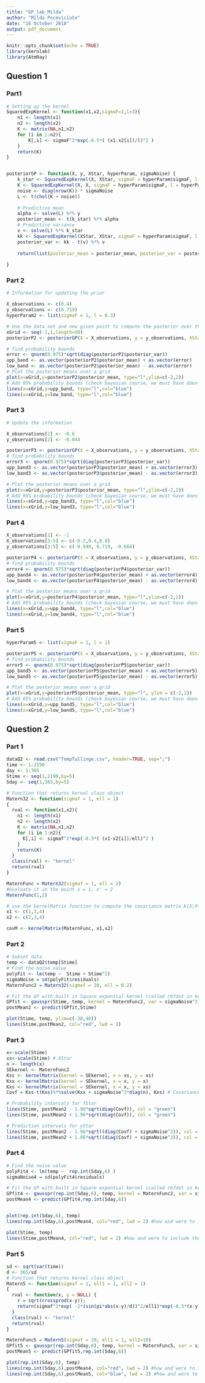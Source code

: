 ```yaml
---
title: "GP_lab_Milda"
author: "Milda Poceviciute"
date: "16 October 2018"
output: pdf_document
---
```


```r
knitr::opts_chunk$set(echo = TRUE)
library(kernlab)
library(AtmRay)
```

## Question 1

### Part1

```r
# Setting up the kernel
SquaredExpKernel <- function(x1,x2,sigmaF=1,l=3){
    n1 <- length(x1)
    n2 <- length(x2)
    K <- matrix(NA,n1,n2)
    for (i in 1:n2){
        K[,i] <- sigmaF^2*exp(-0.5*( (x1-x2[i])/l)^2 )
    }
    return(K)
}


posteriorGP <- function(X, y, XStar, hyperParam, sigmaNoise) {
    k_star <- SquaredExpKernel(X, XStar, sigmaF = hyperParam$sigmaF, l = hyperParam$l)
    K <- SquaredExpKernel(X, X, sigmaF = hyperParam$sigmaF, l = hyperParam$l)
    noise <- diag(nrow(K)) * sigmaNoise
    L <- t(chol(K + noise))
    
    # Predictive mean
    alpha <- solve(L) %*% y
    posterior_mean <- t(k_star) %*% alpha
    # Predictive variance
    v <- solve(L) %*% k_star
    kk <- SquaredExpKernel(XStar, XStar, sigmaF = hyperParam$sigmaF, l = hyperParam$l)
    posterior_var <- kk - t(v) %*% v
    
    return(list(posterior_mean = posterior_mean, posterior_var = posterior_var))
    
}
```

### Part 2

```r

# Information for updating the prior

X_observations <- c(0.4)
y_observations <- c(0.719)
hyperParam2 <- list(sigmaF = 1, l = 0.3)

# Use the data set and new given point to compute the posterior over the grid [-1,1]
xGrid <- seq(-1,1,length=50)
posteriorP2 <- posteriorGP(X = X_observations, y = y_observations, XStar = xGrid, hyperParam = hyperParam2, sigmaNoise = 0.1)

# find probability bounds
error <- qnorm(0.975)*sqrt(diag(posteriorP2$posterior_var))
upp_band <- as.vector(posteriorP2$posterior_mean) + as.vector(error) 
low_band <- as.vector(posteriorP2$posterior_mean) - as.vector(error) 
# Plot the posterior means over a grid
plot(x=xGrid,y=posteriorP2$posterior_mean, type="l",ylim=c(-2,2))
# Add 95% probability bounds (check bayesian course, we must have doen it there)
lines(x=xGrid,y=upp_band, type="l",col="blue")
lines(x=xGrid,y=low_band, type="l",col="blue")


```

### Part 3

```r
# Update the information

X_observations[2] <- -0.6
y_observations[2] <- -0.044

posteriorP3 <- posteriorGP(X = X_observations, y = y_observations, XStar = xGrid, hyperParam = hyperParam2, sigmaNoise = 0.1)
# find probability bounds
error3 <- qnorm(0.975)*sqrt(diag(posteriorP3$posterior_var))
upp_band3 <- as.vector(posteriorP3$posterior_mean) + as.vector(error3) 
low_band3 <- as.vector(posteriorP3$posterior_mean) - as.vector(error3) 

# Plot the posterior means over a grid
plot(x=xGrid,y=posteriorP3$posterior_mean, type="l",ylim=c(-2,2))
# Add 95% probability bounds (check bayesian course, we must have doen it there)
lines(x=xGrid,y=upp_band3, type="l",col="blue")
lines(x=xGrid,y=low_band3, type="l",col="blue")

```

### Part 4

```r
X_observations[1] <- -1
X_observations[3:5] <- c(-0.2,0.4,0.8)
y_observations[3:5] <- c(-0.940, 0.719, -0.664)

posteriorP4 <- posteriorGP(X = X_observations, y = y_observations, XStar = xGrid, hyperParam = hyperParam2, sigmaNoise = 0.1)
# find probability bounds
error4 <- qnorm(0.975)*sqrt(diag(posteriorP4$posterior_var))
upp_band4 <- as.vector(posteriorP4$posterior_mean) + as.vector(error4) 
low_band4 <- as.vector(posteriorP4$posterior_mean) - as.vector(error4) 

# Plot the posterior means over a grid
plot(x=xGrid,y=posteriorP4$posterior_mean, type="l",ylim=c(-2,2))
# Add 95% probability bounds (check bayesian course, we must have doen it there)
lines(x=xGrid,y=upp_band4, type="l",col="blue")
lines(x=xGrid,y=low_band4, type="l",col="blue")

```

### Part 5

```r
hyperParam5 <- list(sigmaF = 1, l = 1)

posteriorP5 <- posteriorGP(X = X_observations, y = y_observations, XStar = xGrid, hyperParam = hyperParam5, sigmaNoise = 0.1)
# find probability bounds
error5 <- qnorm(0.975)*sqrt(diag(posteriorP5$posterior_var))
upp_band5 <- as.vector(posteriorP5$posterior_mean) + as.vector(error5) 
low_band5 <- as.vector(posteriorP5$posterior_mean) - as.vector(error5) 

# Plot the posterior means over a grid
plot(x=xGrid,y=posteriorP5$posterior_mean, type="l", ylim = c(-2,1))
# Add 95% probability bounds (check bayesian course, we must have doen it there)
lines(x=xGrid,y=upp_band5, type="l",col="blue")
lines(x=xGrid,y=low_band5, type="l",col="blue")

```

## Question 2

### Part 1

```r
dataQ2 <- read.csv("TempTullinge.csv", header=TRUE, sep=";")
time <- 1:2190
day <- 1:365
Stime <- seq(1,2190,by=5)
Sday <- seq(1,365,by=5)

# Function that returns kernel class object
Matern32 <- function(sigmaf = 1, ell = 1) 
{
  rval <- function(x1,x2){
    n1 <- length(x1)
    n2 <- length(x2)
    K <- matrix(NA,n1,n2)
    for (i in 1:n2){
      K[,i] <- sigmaf^2*exp(-0.5*( (x1-x2[i])/ell)^2 )
    }
    return(K)
  }
  class(rval) <- "kernel"
  return(rval)
} 

MaternFunc = Matern32(sigmaf = 1, ell = 2)
#evaluate it in the point x = 1; x' = 2
MaternFunc(1,2)

# use the kernelMatrix function to compute the covariance matrix K(X;X*)
x1 <- c(1,3,4)
x2 <- c(2,3,4)

covM <- kernelMatrix(MaternFunc, x1,x2)

```

### Part 2

```r

# Subset data
temp <- dataQ2$temp[Stime]
# Find the noise value
polyFit <- lm(temp ~  Stime + Stime^2)
sigmaNoise = sd(polyFit$residuals)
MaternFunc2 = Matern32(sigmaf = 20, ell = 0.2)

# Fit the GP with built in Square expontial kernel (called rbfdot in kernlab)
GPfit <- gausspr(Stime, temp, kernel = MaternFunc2, var = sigmaNoise^2)
postMean2 <- predict(GPfit,Stime)

plot(Stime, temp, ylim=c(-30,40))
lines(Stime,postMean2, col="red", lwd = 2)

```

### Part 3

```r
x<-scale(Stime)
xs<-scale(Stime) # XStar
n <- length(x)
SEkernel <- MaternFunc2
Kss <- kernelMatrix(kernel = SEkernel, x = xs, y = xs)
Kxx <- kernelMatrix(kernel = SEkernel, x = x, y = x)
Kxs <- kernelMatrix(kernel = SEkernel, x = x, y = xs)
Covf = Kss-t(Kxs)%*%solve(Kxx + sigmaNoise^2*diag(n), Kxs) # Covariance matrix of fStar

# Probability intervals for fStar
lines(Stime, postMean2 - 1.96*sqrt(diag(Covf)), col = "green")
lines(Stime, postMean2 + 1.96*sqrt(diag(Covf)), col = "green")

# Prediction intervals for yStar
lines(Stime, postMean2 - 1.96*sqrt((diag(Covf) + sigmaNoise^2)), col = "purple")
lines(Stime, postMean2 + 1.96*sqrt((diag(Covf) + sigmaNoise^2)), col = "purple")


```

### Part 4

```r
# Find the noise value
polyFit4 <- lm(temp ~  rep.int(Sday,6) )
sigmaNoise4 = sd(polyFit4$residuals)

# Fit the GP with built in Square expontial kernel (called rbfdot in kernlab)
GPfit4 <- gausspr(rep.int(Sday,6), temp, kernel = MaternFunc2, var = sigmaNoise4^2)
postMean4 <- predict(GPfit4,rep.int(Sday,6))


plot(rep.int(Sday,6), temp)
lines(rep.int(Sday,6),postMean4, col="red", lwd = 2) #how and were to include the time variable?...

plot(Stime, temp)
lines(Stime,postMean4, col="red", lwd = 2) #how and were to include the time variable?...


```

### Part 5

```r
sd <- sqrt(var(time))
d <- 365/sd
# Function that returns kernel class object
Matern5 <- function(sigmaf = 1, ell1 = 1, ell2 = 1) 
{
  rval <- function(x, y = NULL) {
    r = sqrt(crossprod(x-y));
    return(sigmaf^2*exp( -2*(sin(pi*abs(x-y)/d))^2/ell1)*exp(-0.5*(x-y)^2/ell2))
  }
  class(rval) <- "kernel"
  return(rval)
} 

MaternFunc5 = Matern5(sigmaf = 20, ell1 = 1, ell2=10)
GPfit5 <- gausspr(rep.int(Sday,6), temp, kernel = MaternFunc5, var = sigmaNoise4^2)
postMean5 <- predict(GPfit5,rep.int(Sday,6))

plot(rep.int(Sday,6), temp)
lines(rep.int(Sday,6),postMean4, col="red", lwd = 2) #how and were to include the time variable?...
lines(rep.int(Sday,6),postMean5, col="blue", lwd = 2) #how and were to include the time variable?...

```



